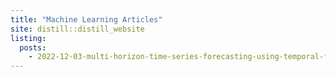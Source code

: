 ```yaml
---
title: "Machine Learning Articles"
site: distill::distill_website
listing:
  posts:
    - 2022-12-03-multi-horizon-time-series-forecasting-using-temporal-fusion-transformers
---
```

